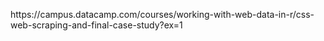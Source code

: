 https://campus.datacamp.com/courses/working-with-web-data-in-r/css-web-scraping-and-final-case-study?ex=1